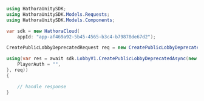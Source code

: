 ```csharp CreatePublicLobbyDeprecated.cs
using HathoraUnitySDK;
using HathoraUnitySDK.Models.Requests;
using HathoraUnitySDK.Models.Components;

var sdk = new HathoraCloud(
    appId: "app-af469a92-5b45-4565-b3c4-b79878de67d2");

CreatePublicLobbyDeprecatedRequest req = new CreatePublicLobbyDeprecatedRequest() {};

using(var res = await sdk.LobbyV1.CreatePublicLobbyDeprecatedAsync(new CreatePublicLobbyDeprecatedSecurity() {
    PlayerAuth = "",
}, req))
{

    // handle response
}
```
